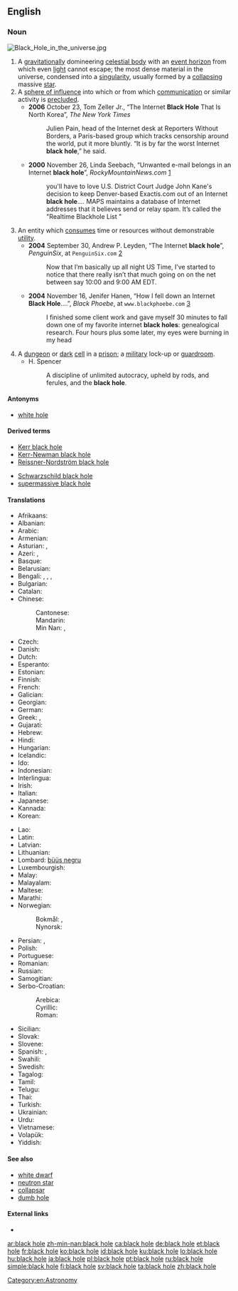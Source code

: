 {{also|blackhole}}
==English==

===Noun===
[[File:Black Hole in the universe.jpg|thumb]]
{{en-noun|sg=[[black]] [[hole]]}}

# A [[gravitation]]ally domineering [[celestial body]] with an [[event horizon]] from which even [[light]] cannot escape; the most dense material in the universe, condensed into a [[singularity]], usually formed by a [[collapse|collapsing]] massive [[star]].
# A [[sphere of influence]] into which or from which [[communication]] or similar activity is [[preclude]]d.
#* '''2006''' October 23, Tom Zeller Jr., “The Internet '''Black Hole''' That Is North Korea”, ''The New York Times''
#*: Julien Pain, head of the Internet desk at Reporters Without Borders, a Paris-based group which tracks censorship around the world, put it more bluntly. “It is by far the worst Internet '''black hole''',” he said.
#* '''2000''' November 26, Linda Seebach, “Unwanted e-mail belongs in an Internet '''black hole'''”, ''RockyMountainNews.com'' [http://rockymountainnews.com/seebach/1126seeba.shtml]
#*: you'll have to love U.S. District Court Judge John Kane's decision to keep Denver-based Exactis.com out of an Internet '''black hole'''.''...'' MAPS maintains a database of Internet addresses that it believes send or relay spam. It’s called the "Realtime Blackhole List<!--,-->"
# An entity which [[consume]]s time or resources without demonstrable [[utility]].
#* '''2004''' September 30, Andrew P. Leyden, “The Internet '''black hole'''”, ''PenguinSix'', at <tt>PenguinSix.com</tt> [http://penguinsix.com/?p=428]<!--http://www.penguinsix.com/blog/archives/2004/09/the_internet_bl.html-->
#*: Now that I’m basically up all night US Time, I’ve started to notice that there really isn’t that much going on on the net between say 10:00 and 9:00 AM EDT.
#* '''2004''' November 16, Jenifer Hanen, “How I fell down an Internet '''Black Hole'''....”, ''Black Phoebe'', at <tt>www.blackphoebe.com</tt> [http://www.blackphoebe.com/msjen/archives/2004/11/how_i_fell_down.html]
#*: I finished some client work and gave myself 30 minutes to fall down one of my favorite internet '''black holes''': genealogical research. Four hours plus some later, my eyes were burning in my head
# A [[dungeon]] or [[dark]] [[cell]] in a [[prison]]; a [[military]] lock-up or [[guardroom]].
#* H. Spencer
#*: A discipline of unlimited autocracy, upheld by rods, and ferules, and the '''black hole'''.

====Antonyms====
* [[white hole]]

====Derived terms====
{{top2}}
* [[Kerr black hole]]
* [[Kerr-Newman black hole]]
* [[Reissner-Nordström black hole]]
{{mid2}}
* [[Schwarzschild black hole]]
* [[supermassive black hole]]
{{bottom}}

====Translations====
{{trans-top|celestial body}}
* Afrikaans: {{t-|af|swartgat}}
* Albanian: {{t-|sq|vrimë e zezë|f|xs=Albanian}}
* Arabic: {{t-|ar|ثقب أسود|m|tr=thuqb 'áswad|sc=Arab}}
* Armenian: {{t-|hy|սև խոռոչ|tr=sev xoṙočʿ}}
* Asturian: {{t-|ast|furacu prietu|m|xs=Asturian}},  {{t-|ast|fueyu prietu|m|xs=Asturian}}
* Azeri: {{t-|az|qara dəlik|xs=Azeri}},  {{t-|az|qara çuxur|xs=Azeri}}
* Basque: {{t-|eu|zulo beltz|xs=Basque}}
* Belarusian: {{t-|be|чорная дзіра|f|tr=čórnaja dzirá|sc=Cyrl}}
* Bengali: {{t-|bn|কৃষ্ণগহ্বর|tr=krishnôgôhbôr|sc=Beng|xs=Bengali}}, {{t-|bn|কৃষ্ণবিবর|tr=krishnôbibôr|sc=Beng}}, {{t-|bn|ব্ল্যাকহোল|tr=blêk-hol|sc=Beng}}, {{t-|bn|ব্ল্যাক হোল|tr=blêk hol|sc=Beng}}
* Bulgarian: {{t-|bg|черна дупка|f|tr=čérna dúpka|sc=Cyrl}}
* Catalan: {{t-|ca|forat negre|m}}
* Chinese:
*: Cantonese: {{tø|yue|黑洞|tr=hak1 dung6|sc=Hani}}
*: Mandarin: {{t|zh|黑洞|tr=hēidòng|sc=Hani}}
*: Min Nan: {{t-|nan|烏空|sc=Hans}}, {{t-|nan|乌空|tr=[[o͘-khang]]|sc=Hans}}
* Czech: {{t-|cs|černá díra|f}}
* Danish: {{t-|da|sort hul}}
* Dutch: {{t+|nl|zwart gat|n}}
* Esperanto: {{t-|eo|nigra truo|xs=Esperanto}}
* Estonian: {{t-|et|must auk}}
* Finnish: {{t+|fi|musta aukko}}
* French: {{t+|fr|trou noir|m}}
* Galician: {{t+|gl|burato negro|m}}
* Georgian: {{t-|ka|შავი ხვრელი|tr=šavi χvreli}}
* German: {{t+|de|schwarzes Loch|n}}
* Greek: {{t+|el|μαύρη τρύπα|f|tr=mávri trýpa}}, {{t-|el|μελανή οπή|f|tr=melaní opí}}
* Gujarati: {{t-|gu|કૃષ્ણ વિવર|sc=Gujr}}
* Hebrew: {{t+|he|חור שחור|m}}
* Hindi: {{t-|hi|काल कोठरी|f|tr=kāl-koṭhrī|sc=Deva}}
* Hungarian: {{t+|hu|fekete lyuk}}
* Icelandic: {{t+|is|svarthol}}
* Ido: {{t-|io|nigra truo}}
* Indonesian: {{t-|id|lubang hitam}}
* Interlingua: {{t-|ia|cavo nigre}}
* Irish: {{t-|ga|dúpholl|m|xs=Irish}}
* Italian: {{t-|it|buco nero|m}}
* Japanese: {{t+|ja|ブラックホール|tr=burakkuhōru}}
* Kannada: {{t+|kn|ಕಪ್ಪು ಕುಳಿ|sc=Knda}}
* Korean: {{t+|ko|블랙홀|tr=beullaek-hol|sc=Hang}}
{{trans-mid}}
* Lao: {{t+|lo|ຂຸມດຳ|tr=khum dam|sc=Laoo}}
* Latin: {{t-|la|gurges ater|m}}
* Latvian: {{t-|lv|melnais caurums}}
* Lithuanian: {{t-|lt|juodoji skylė|f|xs=Lithuanian}}
* Lombard: [[büüs negru]]
* Luxembourgish: {{t-|lb|schwaarzt Lach|n}}
* Malay: {{t-|ms|lohong hitam}}
* Malayalam: {{t-|ml|തമോദ്വാരം|sc=Mlym}}
* Maltese: {{t-|mt|toqba sewda|f|xs=Maltese}}
* Marathi: {{t-|mr|कृष्णविवर|sc=Deva|xs=Marathi}}
* Norwegian:
*: Bokmål: {{t-|no|svart hull}}, {{t-|no|sort hull}}
*: Nynorsk: {{t-|nn|svart hòl|xs=Norwegian Nynorsk}}
* Persian: {{t-|fa|سیاه‌چاله فضایی|tr=siyâh-čâle fazâyi|sc=fa-Arab}}, {{t-|fa|سیاه‌چاله|tr=siyâh-čâle|sc=fa-Arab}}
* Polish: {{t+|pl|czarna dziura|f}}
* Portuguese: {{t+|pt|buraco negro|m}}
* Romanian: {{t-|ro|gaură neagră|f}}
* Russian: {{t+|ru|чёрная дыра|f|tr=čórnaja dyrá}}
* Samogitian: {{tø|sgs|jouduojė skīlie|f}}
* Serbo-Croatian:
*: Arebica: {{t-|sh|ڄرنآ رۆپآ|f|sc=Arab|xs=Serbo-Croatian}}
*: Cyrillic: {{t-|sh|црна рупа|f|sc=Cyrl|xs=Serbo-Croatian}}
*: Roman: {{t-|sh|crna rupa|f|xs=Serbo-Croatian}}
* Sicilian: {{t-|scn|purtùsu nìuru|m}}
* Slovak: {{t-|sk|čierna diera|f}}
* Slovene: {{t-|sl|črna luknja|f}}
* Spanish: {{t+|es|agujero negro|m}}, {{t+|es|hoyo negro|m}}
* Swahili: {{t-|sw|shimo jeusi}}
* Swedish: {{t+|sv|svart hål|n}}
* Tagalog: {{t-|tl|itim na butas|xs=Tagalog}}
* Tamil: {{t-|ta|கருங்குழி|sc=Taml}}
* Telugu: {{t-|te|కాలబిలము|sc=Telu}}
* Thai: {{t-|th|หลุมดำ|tr=lŏom dam|sc=Thai}}
* Turkish: {{t+|tr|kara delik}}
* Ukrainian: {{t-|uk|чорна діра|f|tr=čórna dirá|sc=Cyrl}}
* Urdu: {{t-|ur|ثقب اسود|sc=ur-Arab}}
* Vietnamese: {{t-|vi|hố đen|xs=Vietnamese}}
* Volapük: {{t-|vo|siblägahog}}
* Yiddish: {{t-|yi|שווארצע לאך|sc=Hebr|xs=Yiddish}}
{{trans-bottom}}

====See also====
* [[white dwarf]]
* [[neutron star]]
* [[collapsar]]
* [[dumb hole]]

====External links====
* {{pedialite}}

[[Category:en:Astronomy]]

[[ar:black hole]]
[[zh-min-nan:black hole]]
[[ca:black hole]]
[[de:black hole]]
[[et:black hole]]
[[fr:black hole]]
[[ko:black hole]]
[[id:black hole]]
[[ku:black hole]]
[[lo:black hole]]
[[hu:black hole]]
[[ja:black hole]]
[[pl:black hole]]
[[pt:black hole]]
[[ru:black hole]]
[[simple:black hole]]
[[fi:black hole]]
[[sv:black hole]]
[[ta:black hole]]
[[zh:black hole]]
